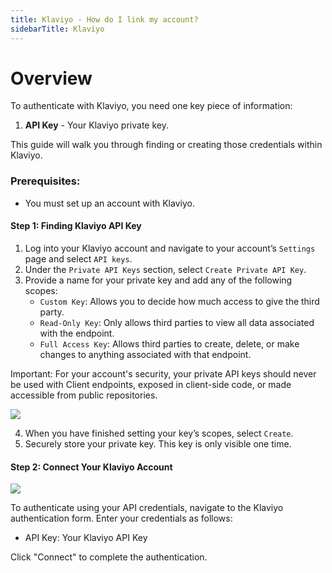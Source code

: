 ```yaml
---
title: Klaviyo - How do I link my account?
sidebarTitle: Klaviyo
---
```



# Overview

To authenticate with Klaviyo, you need one key piece of information:
1. **API Key** - Your Klaviyo private key.

This guide will walk you through finding or creating those credentials within Klaviyo.

### Prerequisites:

- You must set up an account with Klaviyo.

#### Step 1: Finding Klaviyo API Key
1. Log into your Klaviyo account and navigate to your account’s `Settings` page and select `API keys`.
2. Under the `Private API Keys` section, select `Create Private API Key`.
3. Provide a name for your private key and add any of the following scopes:
    - `Custom Key`: Allows you to decide how much access to give the third party.
    - `Read-Only Key`: Only allows third parties to view all data associated with the endpoint.
    - `Full Access Key`: Allows third parties to create, delete, or make changes to anything associated with that endpoint.

Important: For your account's security, your private API keys should never be used with Client endpoints, exposed in client-side code, or made accessible from public repositories.

<img src="/integrations/all/klaviyo/klaviyo_1.png" />

4. When you have finished setting your key’s scopes, select `Create`.
5. Securely store your private key. This key is only visible one time.

#### Step 2: Connect Your Klaviyo Account

<img src="/integrations/all/klaviyo/nango_connect_ui.png" />

To authenticate using your API credentials, navigate to the Klaviyo authentication form. Enter your credentials as follows:
- API Key: Your Klaviyo API Key

Click "Connect" to complete the authentication.
